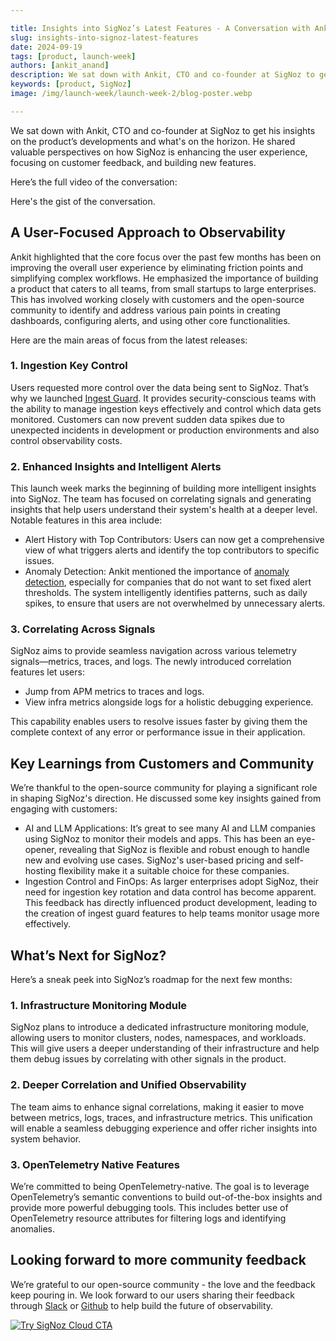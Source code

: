 ```yaml
---

title: Insights into SigNoz’s Latest Features - A Conversation with Ankit, CTO of SigNoz
slug: insights-into-signoz-latest-features
date: 2024-09-19
tags: [product, launch-week]
authors: [ankit_anand]
description: We sat down with Ankit, CTO and co-founder at SigNoz to get his insights on the product’s developments and what's on the horizon. He shared valuable perspectives on how SigNoz is enhancing the user experience, focusing on customer feedback, and building new features. 
keywords: [product, SigNoz]
image: /img/launch-week/launch-week-2/blog-poster.webp

---
```


We sat down with Ankit, CTO and co-founder at SigNoz to get his insights on the product’s developments and what's on the horizon. He shared valuable perspectives on how SigNoz is enhancing the user experience, focusing on customer feedback, and building new features. 

Here’s the full video of the conversation:

<YouTube id="tJ9AaV9nEzA" mute={false} />

Here's the gist of the conversation.

## A User-Focused Approach to Observability

Ankit highlighted that the core focus over the past few months has been on improving the overall user experience by eliminating friction points and simplifying complex workflows. He emphasized the importance of building a product that caters to all teams, from small startups to large enterprises. This has involved working closely with customers and the open-source community to identify and address various pain points in creating dashboards, configuring alerts, and using other core functionalities.

Here are the main areas of focus from the latest releases:

### 1. Ingestion Key Control

Users requested more control over the data being sent to SigNoz. That’s why we launched [Ingest Guard](https://signoz.io/blog/introducing-ingest-guard-feature/). It provides security-conscious teams with the ability to manage ingestion keys effectively and control which data gets monitored. Customers can now prevent sudden data spikes due to unexpected incidents in development or production environments and also control observability costs.

### 2. Enhanced Insights and Intelligent Alerts

This launch week marks the beginning of building more intelligent insights into SigNoz. The team has focused on correlating signals and generating insights that help users understand their system's health at a deeper level. Notable features in this area include:

- Alert History with Top Contributors: Users can now get a comprehensive view of what triggers alerts and identify the top contributors to specific issues.
- Anomaly Detection: Ankit mentioned the importance of [anomaly detection](https://signoz.io/blog/introducing-anomaly-detection-for-smarter-alerts/), especially for companies that do not want to set fixed alert thresholds. The system intelligently identifies patterns, such as daily spikes, to ensure that users are not overwhelmed by unnecessary alerts.

### 3. Correlating Across Signals

SigNoz aims to provide seamless navigation across various telemetry signals—metrics, traces, and logs. The newly introduced correlation features let users:

- Jump from APM metrics to traces and logs.
- View infra metrics alongside logs for a holistic debugging experience.

This capability enables users to resolve issues faster by giving them the complete context of any error or performance issue in their application.

## Key Learnings from Customers and Community

We’re thankful to the open-source community for playing a significant role in shaping SigNoz's direction. He discussed some key insights gained from engaging with customers:

- AI and LLM Applications: It’s great to see many AI and LLM companies using SigNoz to monitor their models and apps. This has been an eye-opener, revealing that SigNoz is flexible and robust enough to handle new and evolving use cases. SigNoz's user-based pricing and self-hosting flexibility make it a suitable choice for these companies.
- Ingestion Control and FinOps: As larger enterprises adopt SigNoz, their need for ingestion key rotation and data control has become apparent. This feedback has directly influenced product development, leading to the creation of ingest guard features to help teams monitor usage more effectively.

## What’s Next for SigNoz?

Here’s a sneak peek into SigNoz’s roadmap for the next few months:

### 1. Infrastructure Monitoring Module

SigNoz plans to introduce a dedicated infrastructure monitoring module, allowing users to monitor clusters, nodes, namespaces, and workloads. This will give users a deeper understanding of their infrastructure and help them debug issues by correlating with other signals in the product.

### 2. Deeper Correlation and Unified Observability

The team aims to enhance signal correlations, making it easier to move between metrics, logs, traces, and infrastructure metrics. This unification will enable a seamless debugging experience and offer richer insights into system behavior.

### 3. OpenTelemetry Native Features

We’re committed to being OpenTelemetry-native. The goal is to leverage OpenTelemetry’s semantic conventions to build out-of-the-box insights and provide more powerful debugging tools. This includes better use of OpenTelemetry resource attributes for filtering logs and identifying anomalies.

## Looking forward to more community feedback

We’re grateful to our open-source community - the love and the feedback keep pouring in. We look forward to our users sharing their feedback through [Slack](https://signoz.io/slack/) or [Github](https://github.com/SigNoz/signoz) to help build the future of observability.

[![Try SigNoz Cloud CTA](/img/launch_week/try-signoz-cloud-blog-cta.png)](https://signoz.io/teams/)